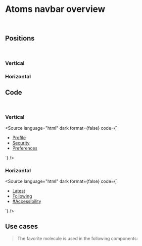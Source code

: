 
<Meta title="Molecules/Navbar/Overview" />

# Atoms navbar overview

<br />

## Positions

<br />

### Vertical

<Canvas>
  <Story id="molecules-navbar--navbar"></Story>
</Canvas>

### Horizontal

<Canvas>
  <Story id="molecules-navbar--navbar-horizontal"></Story>
</Canvas>

## Code

<br />

### Vertical

<Source
  language="html"
  dark
  format={false}
  code={`
  <aside class="rl-navbar">
      <ul>
        <li>
          <a class="rl-link rl-active" href="">
            Profile
          </a>
        </li>
        <li>
          <a class="rl-link" href="">
            Security
          </a>
        </li>
        <li>
          <a class="rl-link" href="">
            Preferences
          </a>
        </li>
      </ul>
    </aside>
`}
/>

### Horizontal

<Source
  language="html"
  dark
  format={false}
  code={`
  <aside class="rl-navbar-horizontal">
      <ul>
        <li>
          <a class="rl-link rl-active" href="">
            Latest
          </a>
        </li>
        <li>
          <a class="rl-link" href="">
            Following
          </a>
        </li>
        <li>
          <a class="rl-link" href="">
            #Accessibility
          </a>
        </li>
      </ul>
    </aside>
`}
/>

## Use cases

> The favorite molecule is used in the following components:
